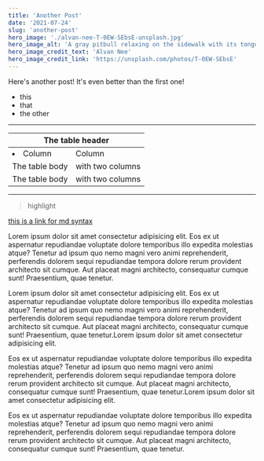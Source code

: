 ```yaml
---
title: 'Another Post'
date: '2021-07-24'
slug: 'another-post'
hero_image: './alvan-nee-T-0EW-SEbsE-unsplash.jpg'
hero_image_alt: 'A gray pitbull relaxing on the sidewalk with its tongue hanging out'
hero_image_credit_text: 'Alvan Nee'
hero_image_credit_link: 'https://unsplash.com/photos/T-0EW-SEbsE'
---
```


Here's another post! It's even better than the first one!

- this
- that
- the other

---

<table>
  <thead>
    <tr>
      <th colspan="2">The table header</th>
    </tr>
  </thead>
  <tbody>
    <tr>
      <td>
        <li>Column</li>
      </td>
      <td>Column</td>
    </tr>
    <tr>
      <td>The table body</td>
      <td>with two columns</td>
    </tr>
    <tr>
      <td>The table body</td>
      <td>with two columns</td>
    </tr>
  </tbody>
</table>

---

> highlight

[this is a link for md syntax](https://www.gatsbyjs.com/docs/reference/markdown-syntax/)

Lorem ipsum dolor sit amet consectetur adipisicing elit.
Eos ex ut aspernatur repudiandae voluptate dolore temporibus illo expedita molestias atque?
Tenetur ad ipsum quo nemo magni vero animi reprehenderit, perferendis dolorem sequi repudiandae
tempora dolore rerum provident architecto sit cumque. Aut placeat magni architecto, consequatur cumque sunt!
Praesentium, quae tenetur.

Lorem ipsum dolor sit amet consectetur adipisicing elit.
Eos ex ut aspernatur repudiandae voluptate dolore temporibus illo expedita molestias atque?
Tenetur ad ipsum quo nemo magni vero animi reprehenderit, perferendis dolorem sequi repudiandae
tempora dolore rerum provident architecto sit cumque. Aut placeat magni architecto, consequatur cumque sunt!
Praesentium, quae tenetur.Lorem ipsum dolor sit amet consectetur adipisicing elit.

Eos ex ut aspernatur repudiandae voluptate dolore temporibus illo expedita molestias atque?
Tenetur ad ipsum quo nemo magni vero animi reprehenderit, perferendis dolorem sequi repudiandae
tempora dolore rerum provident architecto sit cumque. Aut placeat magni architecto, consequatur cumque sunt!
Praesentium, quae tenetur.Lorem ipsum dolor sit amet consectetur adipisicing elit.

Eos ex ut aspernatur repudiandae voluptate dolore temporibus illo expedita molestias atque?
Tenetur ad ipsum quo nemo magni vero animi reprehenderit, perferendis dolorem sequi repudiandae
tempora dolore rerum provident architecto sit cumque. Aut placeat magni architecto, consequatur cumque sunt!
Praesentium, quae tenetur.

